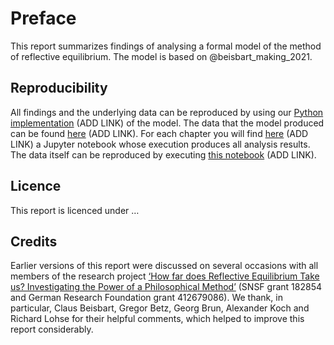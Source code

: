 # Preface {.unnumbered}

This report summarizes findings of analysing a formal model of the method of reflective equilibrium. The model is based on @beisbart_making_2021.


## Reproducibility

All findings and the underlying data can be reproduced by using our [Python implementation]() (ADD LINK) of the model. The data that the model produced can be found [here]() (ADD LINK). For each chapter you will find [here]() (ADD LINK) a Jupyter notebook whose execution produces all analysis results. The data itself can be reproduced by executing [this notebook]() (ADD LINK).


## Licence

This report is licenced under ...

## Credits

Earlier versions of this report were discussed on several occasions with all members of the research project  ['How far does Reflective Equilibrium Take us? Investigating the Power of a Philosophical Method'](https://www.philosophie.unibe.ch/forschung/forschungsprojekte/how_far_does_reflective_equilibrium_take_us/project/index_ger.html) (SNSF grant 182854 and German Research Foundation grant 412679086). We thank, in particular, Claus Beisbart, Gregor Betz, Georg Brun, Alexander Koch and Richard Lohse for their helpful comments, which helped to improve this report considerably.